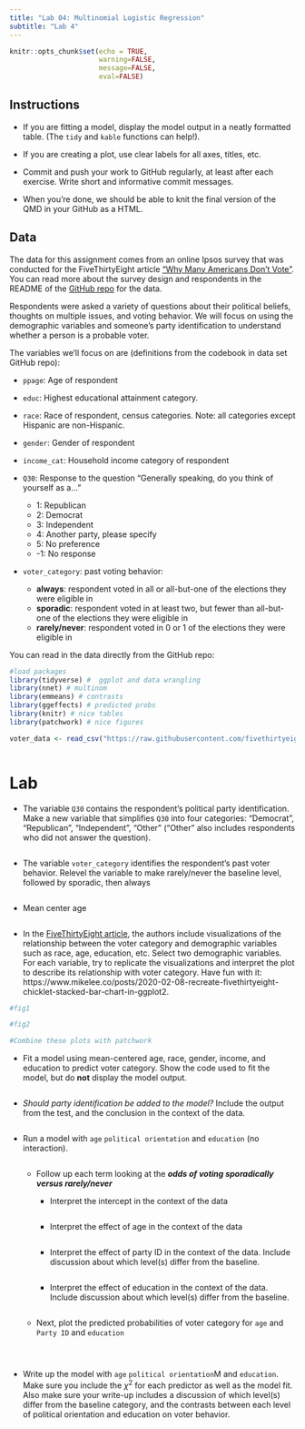```yaml
---
title: "Lab 04: Multinomial Logistic Regression"
subtitle: "Lab 4"
---
```


```r
knitr::opts_chunk$set(echo = TRUE,
                      warning=FALSE, 
                      message=FALSE,
                      eval=FALSE)
```

## Instructions

-   If you are fitting a model, display the model output in a neatly formatted table. (The `tidy` and `kable` functions can help!).

-   If you are creating a plot, use clear labels for all axes, titles, etc.

-   Commit and push your work to GitHub regularly, at least after each exercise. Write short and informative commit messages.

-   When you're done, we should be able to knit the final version of the QMD in your GitHub as a HTML.

## Data

The data for this assignment comes from an online Ipsos survey that was conducted for the FiveThirtyEight article ["Why Many Americans Don't Vote"](https://projects.fivethirtyeight.com/non-voters-poll-2020-election/). You can read more about the survey design and respondents in the README of the [GitHub repo](https://github.com/fivethirtyeight/data/tree/master/non-voters) for the data.

Respondents were asked a variety of questions about their political beliefs, thoughts on multiple issues, and voting behavior. We will focus on using the demographic variables and someone's party identification to understand whether a person is a probable voter.

The variables we'll focus on are (definitions from the codebook in data set GitHub repo):

-   `ppage`: Age of respondent

-   `educ`: Highest educational attainment category.

-   `race`: Race of respondent, census categories. Note: all categories except Hispanic are non-Hispanic.

-   `gender`: Gender of respondent

-   `income_cat`: Household income category of respondent

-   `Q30`: Response to the question "Generally speaking, do you think of yourself as a..."

    -   1: Republican
    -   2: Democrat
    -   3: Independent
    -   4: Another party, please specify
    -   5: No preference
    -   -1: No response

-   `voter_category`: past voting behavior:

    -   **always**: respondent voted in all or all-but-one of the elections they were eligible in
    -   **sporadic**: respondent voted in at least two, but fewer than all-but-one of the elections they were eligible in
    -   **rarely/never**: respondent voted in 0 or 1 of the elections they were eligible in

You can read in the data directly from the GitHub repo:

```r
#load packages
library(tidyverse) #  ggplot and data wrangling
library(nnet) # multinom
library(emmeans) # contrasts
library(ggeffects) # predicted probs
library(knitr) # nice tables
library(patchwork) # nice figures
```

```r
voter_data <- read_csv("https://raw.githubusercontent.com/fivethirtyeight/data/master/non-voters/nonvoters_data.csv")
```

```{}
```

# Lab

-   The variable `Q30` contains the respondent's political party identification. Make a new variable that simplifies `Q30` into four categories: "Democrat", "Republican", "Independent", "Other" ("Other" also includes respondents who did not answer the question).

```r



```

-   The variable `voter_category` identifies the respondent's past voter behavior. Relevel the variable to make rarely/never the baseline level, followed by sporadic, then always

    ```r


    ```

-   Mean center age

    ```r

    ```

-   In the [FiveThirtyEight article](https://projects.fivethirtyeight.com/non-voters-poll-2020-election/), the authors include visualizations of the relationship between the voter category and demographic variables such as race, age, education, etc. Select two demographic variables. For each variable, try to replicate the visualizations and interpret the plot to describe its relationship with voter category. Have fun with it: https://www.mikelee.co/posts/2020-02-08-recreate-fivethirtyeight-chicklet-stacked-bar-chart-in-ggplot2.

```r

#fig1


```

```r

#fig2
```

```r
#Combine these plots with patchwork

```

-   Fit a model using mean-centered age, race, gender, income, and education to predict voter category. Show the code used to fit the model, but do **not** display the model output.

    ```r


    ```

-   *Should party identification be added to the model?* Include the output from the test, and the conclusion in the context of the data.

    ```r



    ```

-   Run a model with `age` `political orientation` and `education` (no interaction).

    ```r



    ```

    -   Follow up each term looking at the ***odds of voting sporadically versus rarely/never***

        -   Interpret the intercept in the context of the data

            ```r

            ```

        -   Interpret the effect of age in the context of the data

            ```r

            ```

        -   Interpret the effect of party ID in the context of the data. Include discussion about which level(s) differ from the baseline.

            ```r

            ```

        -   Interpret the effect of education in the context of the data. Include discussion about which level(s) differ from the baseline.

            ```r

            ```

    -   Next, plot the predicted probabilities of voter category for `age` and `Party ID` and `education`

        ```r

        ```

        ```r

        ```

    ```r

    ```

-   Write up the model with `age` `political orientation`M and `education`. Make sure you include the $\chi^2$ for each predictor as well as the model fit. Also make sure your write-up includes a discussion of which level(s) differ from the baseline category, and the contrasts between each level of political orientation and education on voter behavior.
